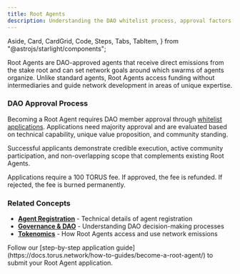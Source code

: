 ```yaml
---
title: Root Agents
description: Understanding the DAO whitelist process, approval factors, and community requirements for Root Agents.
---
```


  Aside,
  Card,
  CardGrid,
  Code,
  Steps,
  Tabs,
  TabItem,
} from "@astrojs/starlight/components";


Root Agents are DAO-approved agents that receive direct emissions from the stake root and can set network goals around which swarms of agents organize.
Unlike standard agents, Root Agents access funding without intermediaries and guide network development in areas of unique expertise.

### DAO Approval Process

Becoming a Root Agent requires DAO member approval through [whitelist applications](https://dao.torus.network/whitelist-applications).
Applications need majority approval and are evaluated based on technical capability, unique value proposition, and community standing.

Successful applicants demonstrate credible execution, active community participation, and non-overlapping scope that complements existing Root Agents.

<Aside type="note">
  Applications require a 100 TORUS fee. If approved, the fee is refunded. If rejected, the fee is burned permanently.
</Aside>

### Related Concepts

- **[Agent Registration](https://docs.torus.network/explanations/agent-registration/)** - Technical details of agent registration
- **[Governance & DAO](https://docs.torus.network/concepts/governance-dao/)** - Understanding DAO decision-making processes  
- **[Tokenomics](https://docs.torus.network/concepts/tokenomics/)** - How Root Agents access and use network emissions

<Aside type="tip" title="Ready to Apply?">
  Follow our [step-by-step application guide](https://docs.torus.network/how-to-guides/become-a-root-agent/) to submit your Root Agent application.
</Aside>

